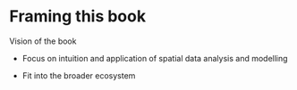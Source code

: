 # Framing this book

Vision of the book

-   Focus on intuition and application of spatial data analysis and modelling

-   Fit into the broader ecosystem
